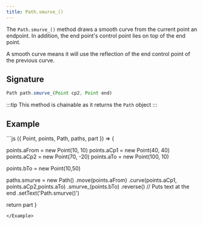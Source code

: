 ```yaml
---
title: Path.smurve_()
---
```


The `Path.smurve_()` method draws a smooth curve from the current point an endpoint.
In addition, the end point's control point lies on top of the end point.

A smooth curve means it will use the reflection of the end control point of the previous curve.

## Signature

```js
Path path.smurve_(Point cp2, Point end)
```

:::tip
This method is chainable as it returns the `Path` object
:::

## Example

<Example caption="Example of the Path.smurve_() method">
```js
({ Point, points, Path, paths, part }) => {

points.aFrom = new Point(10, 10)
points.aCp1 = new Point(40, 40)
points.aCp2 = new Point(70, -20)
points.aTo = new Point(100, 10)

points.bTo = new Point(10,50)

paths.smurve = new Path()
.move(points.aFrom)
.curve(points.aCp1, points.aCp2,points.aTo)
.smurve\_(points.bTo)
.reverse() // Puts text at the end
.setText('Path.smurve()')

return part
}

```
</Example>
```
